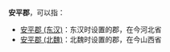 '''安平郡'''，可以指：
*[[安平郡_(东汉)|安平郡 (东汉)]]：东汉时设置的郡，在今河北省
*[[安平郡_(北魏)|安平郡 (北魏)]]：北魏时设置的郡，在今山西省

{{Disambig|A|Cat=三字中国郡名消歧义}}